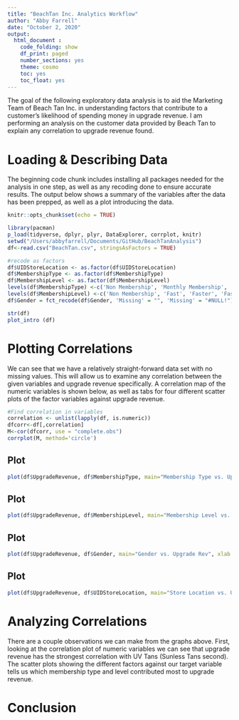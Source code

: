 ```yaml
---
title: "BeachTan Inc. Analytics Workflow"
author: "Abby Farrell"
date: "October 2, 2020"
output: 
  html_document :
    code_folding: show
    df_print: paged
    number_sections: yes
    theme: cosmo
    toc: yes
    toc_float: yes
---
```


The goal of the following exploratory data analysis is to aid the Marketing Team of Beach Tan Inc. in understanding factors that contribute to a customer's likelihood of spending money in upgrade revenue. I am performing an analysis on the customer data provided by Beach Tan to explain any correlation to upgrade revenue found.

# Loading & Describing Data

The beginning code chunk includes installing all packages needed for the analysis in one step, as well as any recoding done to ensure accurate results. The output below shows a summary of the variables after the data has been prepped, as well as a plot introducing the data.

```r
knitr::opts_chunk$set(echo = TRUE)
```
```r
library(pacman)
p_load(tidyverse, dplyr, plyr, DataExplorer, corrplot, knitr)
setwd("/Users/abbyfarrell/Documents/GitHub/BeachTanAnalysis")
df<-read.csv("BeachTan.csv", stringsAsFactors = TRUE)

#recode as factors
df$UIDStoreLocation <- as.factor(df$UIDStoreLocation)
df$MembershipType <- as.factor(df$MembershipType)
df$MembershipLevel <- as.factor(df$MembershipLevel)
levels(df$MembershipType) <-c('Non Membership', 'Monthly Membership', 'Annual Membership')
levels(df$MembershipLevel) <-c('Non Membership', 'Fast', 'Faster', 'Fastest', 'Instant')
df$Gender = fct_recode(df$Gender, 'Missing' = "", 'Missing' = "#NULL!")

str(df)
plot_intro (df)
```

# Plotting Correlations {.tabset .tabset-pills}

We can see that we have a relatively straight-forward data set with no missing values. This will allow us to examine any correlation between the given variables and upgrade revenue specifically. A correlation map of the numeric variables is shown below, as well as tabs for four different scatter plots of the factor variables against upgrade revenue.

```r
#Find correlation in variables
correlation <- unlist(lapply(df, is.numeric)) 
dfcorr<-df[,correlation]
M<-cor(dfcorr, use = "complete.obs")
corrplot(M, method='circle')
```

## Plot
```r
plot(df$UpgradeRevenue, df$MembershipType, main="Membership Type vs. Upgrade Rev", xlab = "Upgrade Revenue", ylab= "Membership Type", col="red")
```

## Plot
```r
plot(df$UpgradeRevenue, df$MembershipLevel, main="Membership Level vs. Upgrade Rev", xlab = "Upgrade Revenue", ylab= "Membership Level", col="blue")
```

## Plot
```r
plot(df$UpgradeRevenue, df$Gender, main="Gender vs. Upgrade Rev", xlab = "Upgrade Revenue", ylab= "Gender", col="green")
```

## Plot
```r
plot(df$UpgradeRevenue, df$UIDStoreLocation, main="Store Location vs. Upgrade Rev", xlab = "Upgrade Revenue", ylab= "Store Location", col="orange")
```

# Analyzing Correlations

There are a couple observations we can make from the graphs above. First, looking at the correlation plot of numeric variables we can see that upgrade revenue has the strongest correlation with UV Tans (Sunless Tans second). The scatter plots showing the different factors against our target variable tells us which membership type and level contributed most to upgrade revenue.

# Conclusion
